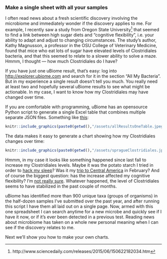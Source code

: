 ### Make a single sheet with all your samples

I often read news about a fresh scientific discovery involving the microbiome and immediately wonder if the discovery applies to me. For example, I recently saw a study from Oregon State University^[http://www.sciencedaily.com/releases/2015/06/150622182034.htm] that seemed to find a link between high sugar diets and "cognitive flexibility", i.e. your ability to adapt and adjust to changing circumstances. The study’s author, Kathy Magnusson, a professor in the OSU College of Veterinary Medicine, found that mice who eat lots of sugar have elevated levels of Clostridiales bacteria, and that this seemed to relate to a slower ability to solve a maze. Hmmm, I thought — how much Clostridiales do I have?

If you have just one uBiome result, that’s easy: log into <http://explorer.ubiome.com> and search for it in the section “All My Bacteria”. But in my experience a single result doesn’t tell you much. You really need at least two and hopefully several uBiome results to see what might be actionable. In my case, I want to know how my Clostridiales may have changed over time.

If you are comfortable with programming, uBiome has an opensource Python script to generate a single Excel table that combines multiple separate JSON files. Something like [this](https://github.com/ubiome-opensource/microbiome-data/blob/master/sprague/spragueResultsthruJun2015.xlsx):

```r


knitr::include_graphics(paste0(getwd(),"/assets/allResultsOneTable.jpeg"))


```



The data makes it easy to generate a chart showing how my Clostridiales changes over time:

```r
knitr::include_graphics(paste0(getwd(),"/assets/spragueClostridiales.jpeg"))
```


Hmmm, in my case it looks like something happened since last fall to increase my Clostridiales levels. Maybe it was the potato starch I tried in order to [hack my sleep](http://www.ubiomeblog.com/hacking-sleep/)? Was it my [trip to Central America](http://www.ubiomeblog.com/my-microbiome-in-the-jungle/) in February? And of course the biggest question: has the increase affected my cognitive flexibility? I’m [not really sure](http://blog.richardsprague.com/2015/07/my-qs15-slides.html). Whatever happened, the level of Clostridiales seems to have stabilized in the past couple of months.

uBiome has identified more than 900 unique taxa (groups of organisms) in the half-dozen samples I've submitted over the past year, and after running this script I have them all laid out on a single page. Now, armed with this one spreadsheet I can search anytime for a new microbe and quickly see if I have it now, or if it's ever been detected in a previous test. Reading news about microbiome has taken on a whole new personal meaning when I can see if the discovery relates to me.

Next we'll show you how to make your own charts.